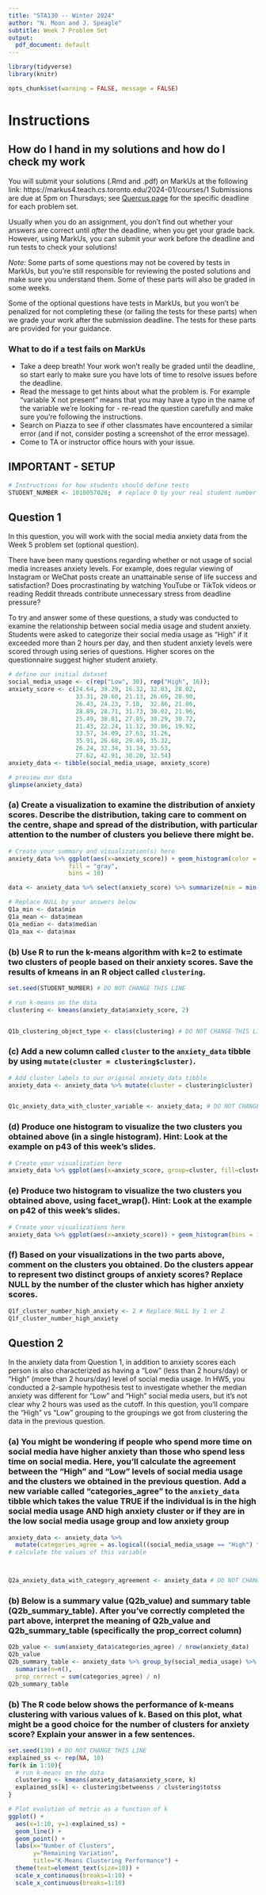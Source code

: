 ```yaml
---
title: "STA130 -- Winter 2024"
author: "N. Moon and J. Speagle"
subtitle: Week 7 Problem Set
output:
  pdf_document: default
---
```


```r
library(tidyverse)
library(knitr)

opts_chunk$set(warning = FALSE, message = FALSE)
```

# Instructions

## How do I hand in my solutions and how do I check my work

You will submit your solutions (.Rmd and .pdf) on MarkUs at the following link: https://markus4.teach.cs.toronto.edu/2024-01/courses/1
Submissions are due at 5pm on Thursdays; see [Quercus page](https://q.utoronto.ca/courses/341136/pages/course-schedule-and-materials) for the specific deadline for each problem set.

Usually when you do an assignment, you don't find out whether your answers are correct until *after* the deadline, when you get your grade back.
However, using MarkUs, you can submit your work before the deadline and run tests to check your solutions!  

*Note:* Some parts of some questions may not be covered by tests in MarkUs, but you're still responsible for reviewing the posted solutions and make sure you understand them. Some of these parts will also be graded in some weeks.

Some of the optional questions have tests in MarkUs, but you won't be penalized for not completing these (or failing the tests for these parts) when we grade your work after the submission deadline. The tests for these parts are provided for your guidance.

### What to do if a test fails on MarkUs

- Take a deep breath!  Your work won't really be graded until the deadline, so start early to make sure you have lots of time to resolve issues before the deadline.
- Read the message to get hints about what the problem is. For example "variable X not present" means that you may have a typo in the name of the variable we're looking for - re-read the question carefully and make sure you're following the instructions.
- Search on Piazza to see if other classmates have encountered a similar error (and if not, consider posting a screenshot of the error message).
- Come to TA or instructor office hours with your issue.


## IMPORTANT - SETUP
```r
# Instructions for how students should define tests
STUDENT_NUMBER <- 1010057028;  # replace 0 by your real student number
```



\newpage 

## Question 1

In this question, you will work with the social media anxiety data from the Week 5 problem set (optional question).

There have been many questions regarding whether or not usage of social media increases anxiety levels. For example, does regular viewing of Instagram or WeChat posts create an unattainable sense of life success and satisfaction? Does procrastinating by watching YouTube or TikTok videos or reading Reddit threads contribute unnecessary stress from deadline pressure?

To try and answer some of these questions, a study was conducted to examine the relationship between social media usage and student anxiety. Students were asked to categorize their social media usage as "High" if it exceeded more than 2 hours per day, and then student anxiety levels were scored through using series of questions. Higher scores on the questionnaire suggest higher student anxiety.

```r
# define our initial dataset
social_media_usage <- c(rep("Low", 30), rep("High", 16));
anxiety_score <- c(24.64, 39.29, 16.32, 32.83, 28.02, 
                   33.31, 20.60, 21.13, 26.69, 28.90,
                   26.43, 24.23, 7.10,  32.86, 21.06,
                   28.89, 28.71, 31.73, 30.02, 21.96,
                   25.49, 38.81, 27.85, 30.29, 30.72,
                   21.43, 22.24, 11.12, 30.86, 19.92,
                   33.57, 34.09, 27.63, 31.26,
                   35.91, 26.68, 29.49, 35.32,
                   26.24, 32.34, 31.34, 33.53,
                   27.62, 42.91, 30.20, 32.54)
anxiety_data <- tibble(social_media_usage, anxiety_score)

# preview our data
glimpse(anxiety_data)
```

### (a) Create a visualization to examine the distribution of anxiety scores. Describe the distribution, taking care to comment on the centre, shape and spread of the distribution, with particular attention to the number of clusters you believe there might be.

```r
# Create your summary and visualization(s) here
anxiety_data %>% ggplot(aes(x=anxiety_score)) + geom_histogram(color = "black",
                 fill = "gray",
                 bins = 10)

data <- anxiety_data %>% select(anxiety_score) %>% summarize(min = min(anxiety_score), mean = mean(anxiety_score), median = median(anxiety_score), max = max(anxiety_score))

# Replace NULL by your answers below
Q1a_min <- data$min
Q1a_mean <- data$mean
Q1a_median <- data$median
Q1a_max <- data$max
```



### (b) Use R to run the k-means algorithm with k=2 to estimate two clusters of people based on their anxiety scores. Save the results of kmeans in an R object called `clustering`.

```r
set.seed(STUDENT_NUMBER) # DO NOT CHANGE THIS LINE

# run k-means on the data
clustering <- kmeans(anxiety_data$anxiety_score, 2)


Q1b_clustering_object_type <- class(clustering) # DO NOT CHANGE THIS LINE
```


### (c) Add a new column called `cluster` to the `anxiety_data` tibble by using `mutate(cluster = clustering$cluster)`.

```r
# Add cluster labels to our original anxiety_data tibble
anxiety_data <- anxiety_data %>% mutate(cluster = clustering$cluster)


Q1c_anxiety_data_with_cluster_variable <- anxiety_data; # DO NOT CHANGE THIS LINE OF CODE
```

### (d) Produce one histogram to visualize the two clusters you obtained above (in a single histogram). Hint: Look at the example on p43 of this week's slides.

```r
# Create your visualization here
anxiety_data %>% ggplot(aes(x=anxiety_score, group=cluster, fill=cluster)) + geom_histogram(bins = 10)
```

### (e) Produce two histogram to visualize the two clusters you obtained above, using facet_wrap(). Hint: Look at the example on p42 of this week's slides.

```r
# Create your visualizations here
anxiety_data %>% ggplot(aes(x=anxiety_score)) + geom_histogram(bins = 10) + facet_wrap(~cluster)

```

### (f) Based on your visualizations in the two parts above, comment on the clusters you obtained.  Do the clusters appear to represent two distinct groups of anxiety scores? Replace NULL by the number of the cluster which has higher anxiety scores.



```r
Q1f_cluster_number_high_anxiety <- 2 # Replace NULL by 1 or 2
Q1f_cluster_number_high_anxiety
```


\newpage

## Question 2

In the anxiety data from Question 1, in addition to anxiety scores each person is also characterized as having a
"Low" (less than 2 hours/day) or "High" (more than 2 hours/day) level of social media usage. In HW5, you conducted
a 2-sample hypothesis test to investigate whether the median anxiety was different for "Low" and "High" social media users, but it's not clear why 2 hours was used as the cutoff.  In this question, you'll compare the "High" vs "Low" grouping to the 
groupings we got from clustering the data in the previous question.

### (a) You might be wondering if people who spend more time on social media have higher anxiety than those who spend less time on social media.  Here, you'll calculate the agreement between the "High" and "Low" levels of social media usage and the clusters we obtained in the previous question. Add a new variable called "categories_agree" to the `anxiety_data` tibble which takes the value TRUE if the individual is in the high social media usage AND high anxiety cluster or if they are in the low social media usage group and low anxiety group

```r
anxiety_data <- anxiety_data %>% 
  mutate(categories_agree = as.logical((social_media_usage == "High") ^ (cluster == 2)))  # Replace FALSE by an expression to correctly
# calculate the values of this variable



Q2a_anxiety_data_with_category_agreement <- anxiety_data # DO NOT CHANGE THIS LINE
```

### (b) Below is a summary value (Q2b_value) and summary table (Q2b_summary_table). After you've correctly completed the part above, interpret the meaning of Q2b_value and Q2b_summary_table (specifically the prop_correct column)

```r
Q2b_value <- sum(anxiety_data$categories_agree) / nrow(anxiety_data)
Q2b_value
Q2b_summary_table <- anxiety_data %>% group_by(social_media_usage) %>%
  summarise(n=n(),
  prop_correct = sum(categories_agree) / n)
Q2b_summary_table
```





### (b) The R code below shows the performance of k-means clustering with various values of k. Based on this plot, what might be a good choice for the number of clusters for anxiety score? Explain your answer in a few sentences.

```r
set.seed(130) # DO NOT CHANGE THIS LINE
explained_ss <- rep(NA, 10)
for(k in 1:10){
  # run k-means on the data
  clustering <- kmeans(anxiety_data$anxiety_score, k)
  explained_ss[k] <- clustering$betweenss / clustering$totss
}

# Plot evolution of metric as a function of k
ggplot() + 
  aes(x=1:10, y=1-explained_ss) +
  geom_line() + 
  geom_point() +
  labs(x="Number of Clusters", 
       y="Remaining Variation",
       title="K-Means Clustering Performance") +
  theme(text=element_text(size=18)) +
  scale_x_continuous(breaks=1:10) +
  scale_x_continuous(breaks=1:10)
```



